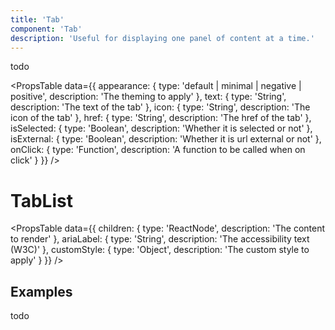 ```yaml
---
title: 'Tab'
component: 'Tab'
description: 'Useful for displaying one panel of content at a time.'
---
```


todo

<PropsTable
  data={{
    appearance: {
      type: 'default | minimal | negative | positive',
      description: 'The theming to apply'
    },
    text: {
      type: 'String',
      description: 'The text of the tab'
    },
    icon: {
      type: 'String',
      description: 'The icon of the tab'
    },
    href: {
      type: 'String',
      description: 'The href of the tab'
    },
    isSelected: {
      type: 'Boolean',
      description: 'Whether it is selected or not'
    },
    isExternal: {
      type: 'Boolean',
      description: 'Whether it is url external or not'
    },
    onClick: {
      type: 'Function',
      description: 'A function to be called when on click'
    }
  }}
/>

# TabList

<PropsTable
  data={{
    children: {
      type: 'ReactNode',
      description: 'The content to render'
    },
    ariaLabel: {
      type: 'String',
      description: 'The accessibility text (W3C)'
    },
    customStyle: {
      type: 'Object',
      description: 'The custom style to apply'
    }
  }}
/>

## Examples

todo
